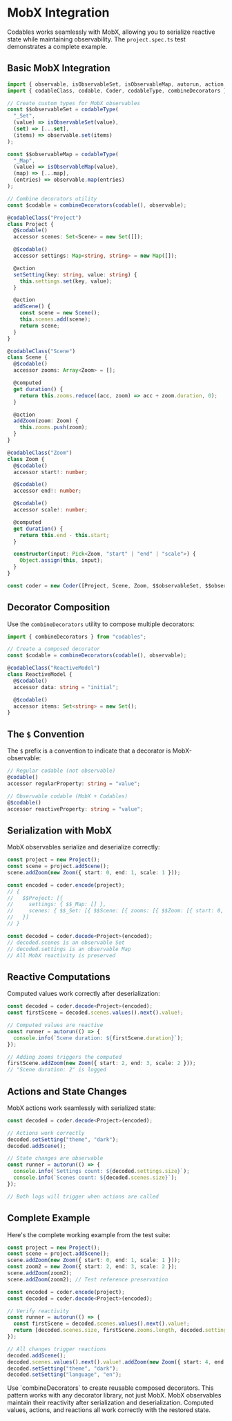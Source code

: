 
# MobX Integration

Codables works seamlessly with MobX, allowing you to serialize reactive state while maintaining observability. The `project.spec.ts` test demonstrates a complete example.

## Basic MobX Integration

```typescript
import { observable, isObservableSet, isObservableMap, autorun, action, computed } from "mobx";
import { codableClass, codable, Coder, codableType, combineDecorators } from "codables";

// Create custom types for MobX observables
const $$observableSet = codableType(
  "_Set",
  (value) => isObservableSet(value),
  (set) => [...set],
  (items) => observable.set(items)
);

const $$observableMap = codableType(
  "_Map", 
  (value) => isObservableMap(value),
  (map) => [...map],
  (entries) => observable.map(entries)
);

// Combine decorators utility
const $codable = combineDecorators(codable(), observable);

@codableClass("Project")
class Project {
  @$codable()
  accessor scenes: Set<Scene> = new Set([]);

  @$codable()
  accessor settings: Map<string, string> = new Map([]);

  @action
  setSetting(key: string, value: string) {
    this.settings.set(key, value);
  }

  @action
  addScene() {
    const scene = new Scene();
    this.scenes.add(scene);
    return scene;
  }
}

@codableClass("Scene")
class Scene {
  @$codable()
  accessor zooms: Array<Zoom> = [];

  @computed
  get duration() {
    return this.zooms.reduce((acc, zoom) => acc + zoom.duration, 0);
  }

  @action
  addZoom(zoom: Zoom) {
    this.zooms.push(zoom);
  }
}

@codableClass("Zoom")
class Zoom {
  @$codable()
  accessor start!: number;

  @$codable()
  accessor end!: number;

  @$codable()
  accessor scale!: number;

  @computed
  get duration() {
    return this.end - this.start;
  }

  constructor(input: Pick<Zoom, "start" | "end" | "scale">) {
    Object.assign(this, input);
  }
}

const coder = new Coder([Project, Scene, Zoom, $$observableSet, $$observableMap]);
```

## Decorator Composition

Use the `combineDecorators` utility to compose multiple decorators:

```typescript
import { combineDecorators } from "codables";

// Create a composed decorator
const $codable = combineDecorators(codable(), observable);

@codableClass("ReactiveModel")
class ReactiveModel {
  @$codable()
  accessor data: string = "initial";

  @$codable()
  accessor items: Set<string> = new Set();
}
```

## The `$` Convention

The `$` prefix is a convention to indicate that a decorator is MobX-observable:

```typescript
// Regular codable (not observable)
@codable()
accessor regularProperty: string = "value";

// Observable codable (MobX + Codables)
@$codable()
accessor reactiveProperty: string = "value";
```

## Serialization with MobX

MobX observables serialize and deserialize correctly:

```typescript
const project = new Project();
const scene = project.addScene();
scene.addZoom(new Zoom({ start: 0, end: 1, scale: 1 }));

const encoded = coder.encode(project);
// {
//   $$Project: [{
//     settings: { $$_Map: [] },
//     scenes: { $$_Set: [{ $$Scene: [{ zooms: [{ $$Zoom: [{ start: 0, end: 1, scale: 1 }] }] }] }] }
//   }]
// }

const decoded = coder.decode<Project>(encoded);
// decoded.scenes is an observable Set
// decoded.settings is an observable Map
// All MobX reactivity is preserved
```

## Reactive Computations

Computed values work correctly after deserialization:

```typescript
const decoded = coder.decode<Project>(encoded);
const firstScene = decoded.scenes.values().next().value!;

// Computed values are reactive
const runner = autorun(() => {
  console.info(`Scene duration: ${firstScene.duration}`);
});

// Adding zooms triggers the computed
firstScene.addZoom(new Zoom({ start: 2, end: 3, scale: 2 }));
// "Scene duration: 2" is logged
```

## Actions and State Changes

MobX actions work seamlessly with serialized state:

```typescript
const decoded = coder.decode<Project>(encoded);

// Actions work correctly
decoded.setSetting("theme", "dark");
decoded.addScene();

// State changes are observable
const runner = autorun(() => {
  console.info(`Settings count: ${decoded.settings.size}`);
  console.info(`Scenes count: ${decoded.scenes.size}`);
});

// Both logs will trigger when actions are called
```

## Complete Example

Here's the complete working example from the test suite:

```typescript
const project = new Project();
const scene = project.addScene();
scene.addZoom(new Zoom({ start: 0, end: 1, scale: 1 }));
const zoom2 = new Zoom({ start: 2, end: 3, scale: 2 });
scene.addZoom(zoom2);
scene.addZoom(zoom2); // Test reference preservation

const encoded = coder.encode(project);
const decoded = coder.decode<Project>(encoded);

// Verify reactivity
const runner = autorun(() => {
  const firstScene = decoded.scenes.values().next().value!;
  return [decoded.scenes.size, firstScene.zooms.length, decoded.settings.size];
});

// All changes trigger reactions
decoded.addScene();
decoded.scenes.values().next().value!.addZoom(new Zoom({ start: 4, end: 5, scale: 3 }));
decoded.setSetting("theme", "dark");
decoded.setSetting("language", "en");
```

<Callout type="tip">
Use `combineDecorators` to create reusable composed decorators. This pattern works with any decorator library, not just MobX.
</Callout>

<Callout type="info">
MobX observables maintain their reactivity after serialization and deserialization. Computed values, actions, and reactions all work correctly with the restored state.
</Callout>
